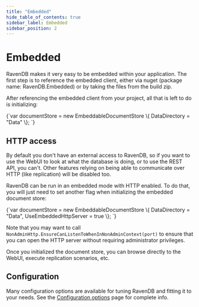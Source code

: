 ```yaml
---
title: "Embedded"
hide_table_of_contents: true
sidebar_label: Embedded
sidebar_position: 2
---
```



# Embedded

RavenDB makes it very easy to be embedded within your application. The first step is to reference the embedded client, either via nuget (package name: RavenDB.Embedded) or by taking the files from the build zip.

After referencing the embedded client from your project, all that is left to do is initializing:

<TabItem value="embedded1" label="embedded1">
<CodeBlock language="csharp">
{`var documentStore = new EmbeddableDocumentStore
\{
	DataDirectory = "Data"
\};
`}
</CodeBlock>
</TabItem>

## HTTP access

By default you don't have an external access to RavenDB, so if you want to use the WebUI to look at what the database is doing, or to use the REST API, you can't. Other features relying on being able to communicate over HTTP (like replication) will be disabled too.

RavenDB can be run in an embedded mode with HTTP enabled. To do that, you will just need to set another flag when initializing the embedded document store:

<TabItem value="embedded2" label="embedded2">
<CodeBlock language="csharp">
{`var documentStore = new EmbeddableDocumentStore
\{
	DataDirectory = "Data",
	UseEmbeddedHttpServer = true
\};
`}
</CodeBlock>
</TabItem>

Note that you may want to call `NonAdminHttp.EnsureCanListenToWhenInNonAdminContext(port)` to ensure that you can open the HTTP server without requiring administrator privileges.

Once you initialized the document store, you can browse directly to the WebUI, execute replication scenarios, etc.

## Configuration

Many configuration options are available for tuning RavenDB and fitting it to your needs. See the [Configuration options](https://ravendb.net/docs/server/administration/configuration) page for complete info.